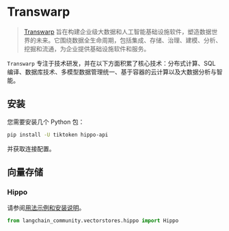# Transwarp

>[Transwarp](https://www.transwarp.cn/en/introduction) 旨在构建企业级大数据和人工智能基础设施软件，塑造数据世界的未来。它围绕数据全生命周期，包括集成、存储、治理、建模、分析、挖掘和流通，为企业提供基础设施软件和服务。

`Transwarp` 专注于技术研发，并在以下方面积累了核心技术：分布式计算、SQL 编译、数据库技术、多模型数据管理统一、基于容器的云计算以及大数据分析与智能。

## 安装

您需要安装几个 Python 包：

```bash
pip install -U tiktoken hippo-api
```

并获取连接配置。

## 向量存储

### Hippo

请参阅[用法示例和安装说明](/docs/integrations/vectorstores/hippo)。

```python
from langchain_community.vectorstores.hippo import Hippo
```
